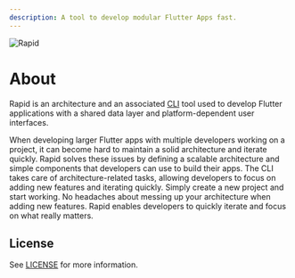 ```yaml
---
description: A tool to develop modular Flutter Apps fast.
---
```


<Image
  src="assets/logo-dark.svg"
  alt="Rapid"
  zoom={false}
  caption="A tool to develop modular Flutter Apps fast."
/>

# About

Rapid is an architecture and an associated [CLI](https://en.wikipedia.org/wiki/Command-line_interface) tool used to develop Flutter applications with a shared data layer and platform-dependent user interfaces.

When developing larger Flutter apps with multiple developers working on a project, it can become hard to maintain a solid architecture and iterate quickly. Rapid solves these issues by defining a scalable architecture and simple components that developers can use to build their apps. The CLI takes care of architecture-related tasks, allowing developers to focus on adding new features and iterating quickly. Simply create a new project and start working. No headaches about messing up your architecture when adding new features. Rapid enables developers to quickly iterate and focus on what really matters.

## License

See [LICENSE](https://github.com/jtdLab/rapid/blob/main/LICENSE) for more
information.
